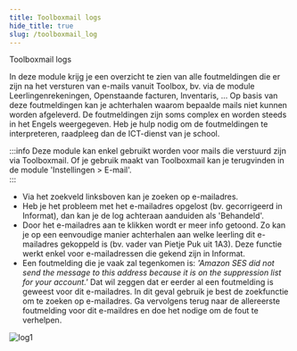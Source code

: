 ```yaml
---
title: Toolboxmail logs 
hide_title: true 
slug: /toolboxmail_log
---
```


<ImageTitle img="toolboxmail.png">Toolboxmail logs</ImageTitle>

In deze module krijg je een overzicht te zien van alle foutmeldingen die er zijn na het versturen van e-mails vanuit Toolbox, bv. via de module Leerlingenrekeningen, Openstaande facturen, Inventaris, … Op basis van deze foutmeldingen kan je achterhalen waarom bepaalde mails niet kunnen worden afgeleverd. De foutmeldingen zijn soms complex en worden steeds in het Engels weergegeven. Heb je hulp nodig om de foutmeldingen te interpreteren, raadpleeg dan de ICT-dienst van je school. 

:::info
Deze module kan enkel gebruikt worden voor mails die verstuurd zijn via Toolboxmail. Of je gebruik maakt van Toolboxmail kan je terugvinden in de module 'Instellingen > E-mail'.  
:::

- Via het zoekveld linksboven kan je zoeken op e-mailadres.
- Heb je het probleem met het e-mailadres opgelost (bv. gecorrigeerd in Informat), dan kan je de log achteraan aanduiden als 'Behandeld'.
- Door het e-mailadres aan te klikken wordt er meer info getoond. Zo kan je op een eenvoudige manier achterhalen aan welke leerling dit e-mailadres gekoppeld is (bv. vader van Pietje Puk uit 1A3). Deze functie werkt enkel voor e-mailadressen die gekend zijn in Informat. 
- Een foutmelding die je vaak zal tegenkomen is: *'Amazon SES did not send the message to this address because it is on the suppression list for your account.'* Dat wil zeggen dat er eerder al een foutmelding is geweest voor dit e-mailadres. In dit geval gebruik je best de zoekfunctie om te zoeken op e-mailadres. Ga vervolgens terug naar de allereerste foutmelding voor dit e-maildres en doe het nodige om de fout te verhelpen. 

![log1](./log_1.png)






 

